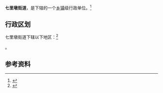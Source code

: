 {{中国乡级行政区|62/05/02/002/000}}

'''七里墩街道'''，是{{PRC admin/fullname|62/05/02/002/000|3}}下辖的一个[[乡镇|乡镇]]级行政单位。<ref>{{PRC admin/ref sgc|{{PRC admin/parent|62/05/02/002/000}}}}</ref>

== 行政区划 ==

七里墩街道下辖以下地区：<ref>{{PRC admin/ref sgc|62/05/02/002/000}}</ref>

{{PRC admin/children|62/05/02/002/000}}。

== 参考资料 ==

{{reflist}}

{{行政区划小作品}}
{{PRC admin/navcat|62/05/02/002/000}}
